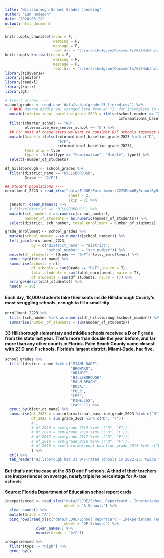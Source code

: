 ```yaml
---
title: "Hillsborough School Grades Checking"
author: "Ian Hodgson"
date: "2024-03-25"
output: html_document
---
```


```r
knitr::opts_chunk$set(echo = F, 
                      warning = F, 
                      message = F,
                      root.dir = "/Users/ihodgson/Documents/GitHub/hillsborough_grades/")
knitr::opts_knit$set(echo = F, 
                      warning = F, 
                      message = F,
                      root.dir = "/Users/ihodgson/Documents/GitHub/hillsborough_grades/")
library(tidyverse)
library(janitor)
library(readxl)
library(knitr)
library(gt)
```

```r
# School grades ----
school_grades <- read_csv('data/schoolgrades23_linked.csv') %>% 
  # NOTE Monroe Middle was changed late from an "I" for incomplete to a "D" school.
  mutate(informational_baseline_grade_2023 = ifelse(school_number == "2362", "D",
                                                    informational_baseline_grade_2023)) %>% 
  filter(charter_school == "NO", 
         alternative_ese_center_school == "N") %>% 
  ## For most of these stats we want to consider D/F schools together and K-8 schools grouped with middle schools.
  mutate(Grade = ifelse(informational_baseline_grade_2023 %in% c("D", "F"), 
                        "D/F",
                        informational_baseline_grade_2023),
         type_orig = type, 
         type = ifelse(type == "Combination", "Middle", type)) %>% 
  select(-number_of_students)

df_hillsborough <- school_grades %>% 
  filter(district_name == "HILLSBOROUGH",
         Grade == "D/F")

## Student populations ----
enrollment_2223 <-read_xlsx("data/FLDOE/Enrollment/2223MembBySchoolByGrade.xlsx",
                             sheet = 2,
                             skip = 2) %>% 
  janitor::clean_names() %>% 
  # filter(district == "HILLSBOROUGH") %>% 
  mutate(sch_number = as.numeric(school_number),
         number_of_students = as.numeric(number_of_students)) %>% 
  select(district, sch_number, total_enrollment = number_of_students)

grade_enrollment <- school_grades %>% 
  mutate(school_number = as.numeric(school_number)) %>% 
  left_join(enrollment_2223, 
            by = c("district_name" = "district",
                   "school_number" = "sch_number")) %>% 
  mutate(df_students = (Grade == "D/F")*total_enrollment) %>% 
  group_by(district_name) %>% 
  summarise(schools = n(), 
            df_schools = sum(Grade == "D/F", na.rm = T),
            total_students = sum(total_enrollment, na.rm = T),
            df_students = sum(df_students, na.rm = T)) %>% 
  arrange(desc(total_students)) %>% 
  head(n = 10)

```

#### Each day, 18,000 students take their seats inside Hillsborough County’s most struggling schools, enough to fill a small city.

``` r
enrollment_2223 %>% 
  filter(sch_number %in% as.numeric(df_hillsborough$school_number)) %>% 
  summarise(number_of_students = sum(number_of_students))
```


#### 33 Hillsborough elementary and middle schools received a D or F grade from the state last year. That’s more than double the year before, and far more than any other county in Florida. Palm Beach County came closest with 23 D and F schools. Florida’s largest district, Miami-Dade, had five.


```r
school_grades %>% 
  filter(district_name %in% c("MIAMI-DADE",
                              "BROWARD", 
                              "ORANGE",
                              "HILLSBOROUGH",
                              "PALM BEACH",
                              "DUVAL",
                              "POLK",
                              "LEE",
                              "PINELLAS", 
                              "PASCO")) %>%
  group_by(district_name) %>% 
  summarise(df_2023 = sum(informational_baseline_grade_2023 %in% c("D", "F")),
            df_2022 = sum(grade_2022 %in% c("D", "F"))
            # ,
            # df_2019 = sum(grade_2019 %in% c("D", "F")), 
            # df_2018 = sum(grade_2018 %in% c("D", "F")),
            # df_2017 = sum(grade_2017 %in% c("D", "F")),
            # df_2016 = sum(grade_2016 %in% c("D", "F")),
            # df_2015 = sum(informational_baseline_grade_2015 %in% c("D", "F"))
            ) %>% 
  gt() %>% 
  tab_header("Hillsborough had 33 D/F-rated schools in 2022-23, twice the number as the previous year.")

```
#### But that’s not the case at the 33 D and F schools. A third of their teachers are inexperienced on average, nearly triple he percentage for A-rate schools.

**Source: Florida Department of Education school report cards**

``` r
inexperienced <- read_xlsx("data/FLDOE/School Reportcard - Inexperienced Teachers.xlsx", 
                           sheet = "A Schools") %>%
  clean_names() %>% 
  mutate(Grade = "A")
  bind_rows(read_xlsx("data/FLDOE/School Reportcard - Inexperienced Teachers.xlsx", 
                           sheet = "DF Schools") %>% 
              clean_names() %>% 
              mutate(Grade = "D/F"))

inexperienced %>% 
  filter(type != "High") %>% 
  group_by()

```
